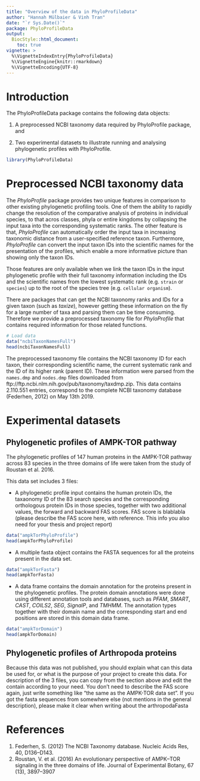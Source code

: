 ```yaml
---
title: "Overview of the data in PhyloProfileData"
author: "Hannah Mülbaier & Vinh Tran"
date: "`r Sys.Date()`"
package: PhyloProfileData
output:
  BiocStyle::html_document:
    toc: true
vignette: >
  %\VignetteIndexEntry{PhyloProfileData}
  %\VignetteEngine{knitr::rmarkdown}
  %\VignetteEncoding{UTF-8}
---
```


# Introduction
The PhyloProfileData package contains the following data objects:

1. A preprocessed NCBI taxonomy data required by PhyloProfile package, and

2. Two experimental datasets to illustrate running and analysing phylogenetic 
profiles with PhyloProfile.

```r
library(PhyloProfileData)
```

# Preprocessed NCBI taxonomy data
The *PhyloProfile* package provides two unique features in comparison to other
existing phylogenetic profiling tools. One of them the ability to rapidly change
the resolution of the comparative analysis of proteins in individual species, to
that acros classes, phyla or entire kingdoms by collapsing the input taxa into 
the corresponding systematic ranks. The other feature is that, *PhyloProfile* 
can automatically order the input taxa in increasing taxonomic distance from a 
user-specified reference taxon. Furthermore, *PhyloProfile* can convert the 
input taxon IDs into the scientific names for the presentation of the profiles,
which enable a more informative picture than showing only the taxon IDs. 

Those features are only available when we link the taxon IDs in the input 
phylogenetic profile with their full taxonomy information including the IDs and 
the scientific names from the lowest systematic rank (e.g. `strain` or 
`species`) up to the root of the species tree (e.g. `cellular organism`).

There are packages that can get the NCBI taxonomy ranks and IDs for a given 
taxon (such as *taxize*), however getting these information on the fly for a 
large number of taxa and parsing them can be time consuming. Therefore we 
provide a preprocessed taxonomy file for *PhyloProfile* that contains required 
information for those related functions. 

```r
# Load data
data("ncbiTaxonNamesFull")
head(ncbiTaxonNamesFull)
```

The preprocessed taxonomy file contains the NCBI taxonomy ID for each taxon, 
their corresponding scientific name, the current systematic rank and the ID of 
its higher rank (parent ID). These information were parsed from the `names.dmp`
and `nodes.dmp` files downloaded from 
ftp://ftp.ncbi.nlm.nih.gov/pub/taxonomy/taxdmp.zip. This data contains 
2.110.551 entries, correspond to the complete NCBI taxonomy database (Federhen, 
2012) on May 13th 2019.

# Experimental datasets

## Phylogenetic profiles of AMPK-TOR pathway

The phylogenetic profiles of 147 human proteins in the AMPK-TOR pathway across 
83 species in the three domains of life were taken from the study of Roustan et 
al. 2016. 

This data set includes 3 files: 

- A phylogenetic profile input contains the human protein IDs, the taxaonomy ID
of the 83 search species and the corresponding orthologous protein IDs in those 
species, together with two additional values, the forward and backward FAS 
scores. FAS score is blablabla (please describe the FAS score here, with reference. 
This info you also need for your thesis and project report)

```r
data("ampkTorPhyloProfile")
head(ampkTorPhyloProfile)
```

- A multiple fasta object contains the FASTA sequences for all the proteins 
present in the data set.

```r
data("ampkTorFasta")
head(ampkTorFasta)
```

- A data frame contains the domain annotation for the proteins present in 
the phylogenetic profiles. The protein domain annotations were done using 
different annotation tools and databases, such as *PFAM*, *SMART*, *CAST*, 
*COILS2*, *SEG*, *SignalP*, and *TMHMM*. The annotation types together with 
their domain name and the corresponding start and end positions are stored in 
this domain data frame.

```r
data("ampkTorDomain")
head(ampkTorDomain)
```


## Phylogenetic profiles of Arthropoda proteins

Because this data was not published, you should explain what can this data be 
used for, or what is the purpose of your project to create this data. 
For description of the 3 files, you can copy from the section above and edit the
contain according to your need. You don't need to describe the FAS score again,
just write something like "the same as the AMPK-TOR data set".
If you got the fasta sequences from somewhere else (not mentions in the general 
description), please make it clear when writing about the arthropodaFasta

# References
1. Federhen, S. (2012) The NCBI Taxonomy database. Nucleic Acids Res, 40, 
D136–D143.
2. Roustan, V. et al. (2016) An evolutionary perspective of AMPK–TOR signaling 
in the three domains of life. Journal of Experimental Botany, 67 (13), 3897–3907